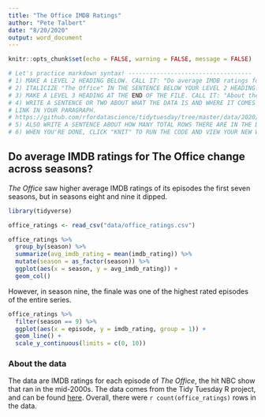 ```yaml
---
title: "The Office IMDB Ratings"
author: "Pete Talbert"
date: "8/20/2020"
output: word_document
---
```


```r
knitr::opts_chunk$set(echo = FALSE, warning = FALSE, message = FALSE)
```

```r
# Let's practice markdown syntax! -----------------------------------
# 1) MAKE A LEVEL 2 HEADING BELOW. CALL IT: "Do average IMDB ratings for The Office change across seasons?"
# 2) ITALICIZE "The Office" IN THE SENTENCE BELOW YOUR LEVEL 2 HEADING.
# 3) MAKE A LEVEL 3 HEADING AT THE END OF THE FILE. CALL IT: "About the data"
# 4) WRITE A SENTENCE OR TWO ABOUT WHAT THE DATA IS AND WHERE IT COMES FROM. REFERENCE THE URL BELOW BY MAKING AN EMBEDDED 
# LINK IN YOUR PARAGRAPH.
# https://github.com/rfordatascience/tidytuesday/tree/master/data/2020/2020-03-17
# 5) ALSO WRITE A SENTENCE ABOUT HOW MANY TOTAL ROWS THERE ARE IN THE DATASET. WRITE INLINE R CODE TO PRODUCE THE NUMBER.
# 6) WHEN YOU'RE DONE, CLICK "KNIT" TO RUN THE CODE AND VIEW YOUR NEW WORD DOCUMENT.
```

## Do average IMDB ratings for The Office change across seasons?

*The Office* saw higher average IMDB ratings of its episodes the first seven seasons, but in seasons eight and nine it dipped.

```r
library(tidyverse)

office_ratings <- read_csv("data/office_ratings.csv")

office_ratings %>% 
  group_by(season) %>% 
  summarize(avg_imdb_rating = mean(imdb_rating)) %>% 
  mutate(season = as_factor(season)) %>% 
  ggplot(aes(x = season, y = avg_imdb_rating)) +
  geom_col()
```

However, in season nine, the finale was one of the highest rated episodes of the entire series.

```r
office_ratings %>% 
  filter(season == 9) %>% 
  ggplot(aes(x = episode, y = imdb_rating, group = 1)) +
  geom_line() +
  scale_y_continuous(limits = c(0, 10))
```

### About the data

The data are IMDB ratings for each episode of *The Office*, the hit NBC show that ran in the mid-2000s. The data comes from the Tidy Tuesday R project, and can be found [here](https://github.com/rfordatascience/tidytuesday/tree/master/data/2020/2020-03-17). Overall, there were `r count(office_ratings)` rows in the data.

